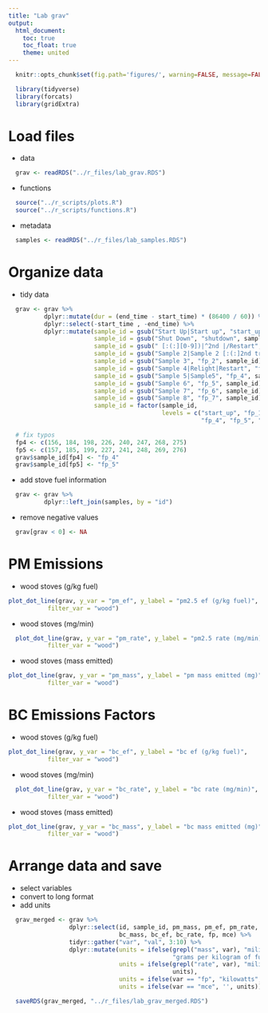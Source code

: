 ```yaml
---
title: "Lab grav"
output:
  html_document:
    toc: true
    toc_float: true
    theme: united
---
```


```r
  knitr::opts_chunk$set(fig.path='figures/', warning=FALSE, message=FALSE, cache=FALSE)
```

```r
  library(tidyverse)
  library(forcats)
  library(gridExtra)
```

# Load files

* data

```r
  grav <- readRDS("../r_files/lab_grav.RDS")
```

* functions

```r
  source("../r_scripts/plots.R")
  source("../r_scripts/functions.R")
```

* metadata

```r
  samples <- readRDS("../r_files/lab_samples.RDS")
```

# Organize data

* tidy data

```r
  grav <- grav %>%
          dplyr::mutate(dur = (end_time - start_time) * (86400 / 60)) %>%
          dplyr::select(-start_time , -end_time) %>%
          dplyr::mutate(sample_id = gsub("Start Up|Start up", "start_up", sample_id),
                        sample_id = gsub("Shut Down", "shutdown", sample_id),
                        sample_id = gsub(" [:(:][0-9])|^2nd |/Restart", "", sample_id),
                        sample_id = gsub("Sample 2|Sample 2 [:(:]2nd try[:):]", "fp_1", sample_id),
                        sample_id = gsub("Sample 3", "fp_2", sample_id),
                        sample_id = gsub("Sample 4|Relight|Restart", "fp_3", sample_id),
                        sample_id = gsub("Sample 5|Sample5", "fp_4", sample_id),
                        sample_id = gsub("Sample 6", "fp_5", sample_id),
                        sample_id = gsub("Sample 7", "fp_6", sample_id),
                        sample_id = gsub("Sample 8", "fp_7", sample_id),
                        sample_id = factor(sample_id,
                                           levels = c("start_up", "fp_1", "fp_2", "fp_3",
                                                      "fp_4", "fp_5", "fp_6", "fp_7", "shutdown"))) 

  # fix typos
  fp4 <- c(156, 184, 198, 226, 240, 247, 268, 275)
  fp5 <- c(157, 185, 199, 227, 241, 248, 269, 276)
  grav$sample_id[fp4] <- "fp_4" 
  grav$sample_id[fp5] <- "fp_5"
```

* add stove fuel information 

```r
  grav <- grav %>%
          dplyr::left_join(samples, by = "id")
```

* remove negative values

```r
  grav[grav < 0] <- NA
```


# PM Emissions

* wood stoves (g/kg fuel)

```r
plot_dot_line(grav, y_var = "pm_ef", y_label = "pm2.5 ef (g/kg fuel)",
           filter_var = "wood")
```

* wood stoves (mg/min)

```r
  plot_dot_line(grav, y_var = "pm_rate", y_label = "pm2.5 rate (mg/min)",
           filter_var = "wood")
```

* wood stoves (mass emitted)

```r
plot_dot_line(grav, y_var = "pm_mass", y_label = "pm mass emitted (mg)",
           filter_var = "wood")
```

# BC Emissions Factors

* wood stoves (g/kg fuel)

```r
plot_dot_line(grav, y_var = "bc_ef", y_label = "bc ef (g/kg fuel)",
           filter_var = "wood")
```

* wood stoves (mg/min)

```r
  plot_dot_line(grav, y_var = "bc_rate", y_label = "bc rate (mg/min)",
           filter_var = "wood")
```

* wood stoves (mass emitted)

```r
plot_dot_line(grav, y_var = "bc_mass", y_label = "bc mass emitted (mg)",
           filter_var = "wood")
```

# Arrange data and save

* select variables
* convert to long format
* add units

```r
  grav_merged <- grav %>% 
                 dplyr::select(id, sample_id, pm_mass, pm_ef, pm_rate,
                               bc_mass, bc_ef, bc_rate, fp, mce) %>%
                 tidyr::gather("var", "val", 3:10) %>%
                 dplyr::mutate(units = ifelse(grepl("mass", var), "miligrams",
                                              "grams per kilogram of fuel"),
                               units = ifelse(grepl("rate", var), "miligrams per minute",
                                              units),
                               units = ifelse(var == "fp", "kilowatts", units),
                               units = ifelse(var == "mce", '', units))
```

```r
  saveRDS(grav_merged, "../r_files/lab_grav_merged.RDS")
```

